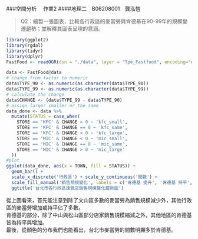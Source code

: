 ###空間分析　 作業2
####地理二　B06208001　龔泓愷

> Q2：繪製一張圖表，比較各行政區的麥當勞與肯德基在90-99年的規模變遷趨勢；並解釋其圖表呈現的意涵。

```r
library(ggplot2)
library(rgdal)
library(tidyr)
library(dplyr)
FastFood <- readOGR(dsn = "./data", layer = "Tpe_Fastfood", encoding="utf8")
```
```r
data <- FastFood@data
# change from factor to numeric
data$TYPE_90 <- as.numeric(as.character(data$TYPE_90))
data$TYPE_99 <- as.numeric(as.character(data$TYPE_99))
# calculate the change
data$CHANGE <- (data$TYPE_99 - data$TYPE_90)
# assign larger smaller or the same
data_done <- data %>%
  mutate(STATUS = case_when(
    STORE == 'KFC' & CHANGE < 0 ~ 'kfc_small',
    STORE == 'KFC' & CHANGE == 0 ~ 'kfc_same',
    STORE == 'KFC' & CHANGE > 0 ~ 'kfc_large',
    STORE == 'MIC' & CHANGE < 0 ~ 'mic_small',
    STORE == 'MIC' & CHANGE == 0 ~ 'mic_same',
    STORE == 'MIC' & CHANGE > 0 ~ 'mic_large'
  ))
#plot
ggplot(data_done, aes(x = TOWN, fill = STATUS)) +
  geom_bar() +
  scale_x_discrete('行政區') + scale_y_continuous('間數') +
  scale_fill_manual('銷售規模變化', labels = c('肯德基 提升', '肯德基 持平', '肯德基 減少', '麥當勞 增加', '麥當勞 持平', '麥當勞 減少'), values = c('#6495ED', '#66CDAA', '#F08080', '#4682B4', '#008080', '#DC143C')) +
  ggtitle('台北市各行政區速食店銷售規模變化趨勢圖')
```

從上圖看來，首先能注意到除了文山區多數的麥當勞為銷售規模減少外，其他行政區的麥當勞增加或持平佔了多數。    
肯德基的部分，除了中山與松山區部分店家銷售規模縮減之外，其他地區的肯德基皆為持平與增加。    
最後，從顏色的分布我們也能看出，台北市麥當勞的間數明顯多於肯德基。    